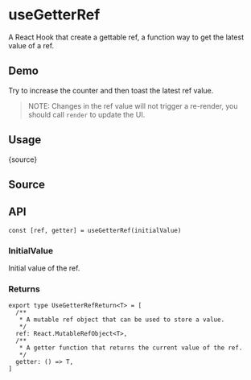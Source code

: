 # useGetterRef


<HooksType category="Lifecycle" lowLevel />

A React Hook that create a gettable ref, a function way to get the latest value of a ref.

## Demo

Try to increase the counter and then toast the latest ref value.

> NOTE: Changes in the ref value will not trigger a re-render, you should call `render` to update the UI.


<App />

## Usage


<RawCode>{source}</RawCode>

## Source


<Source />

## API

```tsx
const [ref, getter] = useGetterRef(initialValue)
```

### InitialValue

Initial value of the ref.

### Returns

```tsx
export type UseGetterRefReturn<T> = [
  /**
   * A mutable ref object that can be used to store a value.
   */
  ref: React.MutableRefObject<T>,
  /**
   * A getter function that returns the current value of the ref.
   */
  getter: () => T,
]
```
